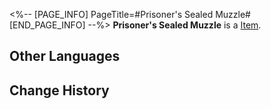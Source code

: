 <%-- [PAGE_INFO]
PageTitle=#Prisoner's Sealed Muzzle#
[END_PAGE_INFO] --%>
{{Item Infobox
|id          = 31161
|image       = Item Prisoner's Sealed Muzzle.png
|type        = 
|invCategory = Relics
|rarity      = 2
|effect      = 
|description = A muzzle designed to tightly encage the captive's beastly visage, guarding against the feral fangs that yearn to inflict harm.
|source1     = [[Cavern of Corrosion: Fyxestroll Garden]]
}}
'''Prisoner's Sealed Muzzle''' is a [[Item]].

==Other Languages==
{{Other Languages
|en   = Prisoner's Sealed Muzzle
|zhs  = 系囚的合啮拘笼
|zht  = 繫囚的合齧拘籠
|ja   = 囚人の獣面口輪
|ko   = 죄수의 입마개
|es   = Bozal cerrado del prisionero
|fr   = Muselière de prisonnier
|ru   = Железный намордник пленника
|th   = Prisoner's Sealed Muzzle
|vi   = Lồng Chụp Miệng Tù Nhân
|de   = Maulkorb der Gefangenen
|id   = Prisoner's Sealed Muzzle
|pt   = Focinheira Selada do Prisioneiro
}}

==Change History==
{{Change History|1.5}}